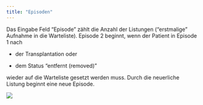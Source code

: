 ```yaml
---
title: "Episoden"
---
```


Das Eingabe Feld "Episode" zählt die Anzahl der Listungen ("erstmalige" Aufnahme in die Warteliste). Episode 2 beginnt, wenn der Patient in Episode 1 nach

-   der Transplantation oder

-   dem Status "entfernt (removed)"

wieder auf die Warteliste gesetzt werden muss. Durch die neuerliche Listung beginnt eine neue Episode.

![](images/Episode-01.png)
